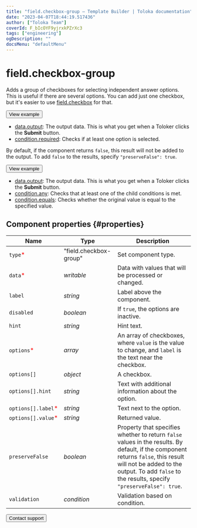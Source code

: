 ```yaml
---
title: "field.checkbox-group — Template Builder | Toloka documentation"
date: "2023-04-07T18:44:19.517436"
author: ["Toloka Team"]
coverId: F_bIcOYF9yjrxkPZrXc3
tags: ["engineering"]
ogDescription: ""
docsMenu: "defaultMenu"
---
```


# field.checkbox-group

Adds a group of checkboxes for selecting independent answer options. This is useful if there are several options. You can add just one checkbox, but it's easier to use [field.checkbox](/docs/template-builder/reference/field.checkbox) for that.

<Button themeColor="light" view="default" size="l" type="link" url="https://ya.cc/t/qeQoTGCe47BNW2">View example</Button>

<Cut title="Components used in the example">

- [data.output](/docs/template-builder/operations/work-with-data): The output data. This is what you get when a Toloker clicks the **Submit** button.
- [condition.required](/docs/template-builder/reference/condition.required): Checks if at least one option is selected.

</Cut>

By default, if the component returns `false`, this result will not be added to the output. To add `false` to the results, specify `"preserveFalse": true`.

<Button themeColor="light" view="default" size="l" type="link" url="https://ya.cc/t/Mo_S234j47BPYs">View example</Button>

<Cut title="Components used in the example">

- [data.output](/docs/template-builder/operations/work-with-data): The output data. This is what you get when a Toloker clicks the **Submit** button.
- [condition.any](/docs/template-builder/reference/condition.any): Checks that at least one of the child conditions is met.
- [condition.equals](/docs/template-builder/reference/condition.equals): Checks whether the original value is equal to the specified value.

</Cut>

## Component properties {#properties}

**Name** | **Type** | **Description**
----- | ----- | -----
`type`<span style="color: red">\*</span> | "field.checkbox-group" | Set component type.
`data`<span style="color: red">\*</span> | _writable_ | Data with values that will be processed or changed.
`label` | _string_ | Label above the component.
`disabled` | _boolean_ | If `true`, the options are inactive.
`hint` | _string_ | Hint text.
`options`<span style="color: red">\*</span> | _array_ | An array of checkboxes, where `value` is the value to change, and `label` is the text near the checkbox.
`options[]` | _object_ | A checkbox.
`options[].hint` | _string_ | Text with additional information about the option.
`options[].label`<span style="color: red">\*</span> | _string_ | Text next to the option.
`options[].value`<span style="color: red">\*</span> | _string_ | Returned value.
`preserveFalse` | _boolean_ | Property that specifies whether to return `false` values in the results. By default, if the component returns `false`, this result will not be added to the output. To add `false` to the results, specify `"preserveFalse": true`.
`validation` | _condition_ | Validation based on condition.

<Button themeColor="light" view="default" size="l" type="link" url="/docs/guide/troubleshooting/support?form-source=template-builder-reference-field-checkbox-group">Contact support</Button>